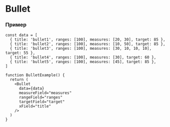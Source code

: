 

# Bullet

<RemadeInfo commponentName="Bullet" apiUrl="https://g2plot.antv.vision/en/docs/api/plots/bullet" />

### Пример

```tsx
const data = [
  { title: 'bullet1', ranges: [100], measures: [20, 30], target: 85 },
  { title: 'bullet2', ranges: [100], measures: [10, 50], target: 85 },
  { title: 'bullet3', ranges: [100], measures: [30, 10, 10, 10], target: 55 },
  { title: 'bullet4', ranges: [100], measures: [30], target: 60 },
  { title: 'bullet5', ranges: [100], measures: [45], target: 85 },
]

function BulletExample() {
  return (
    <Bullet
      data={data}
      measureField="measures"
      rangeField="ranges"
      targetField="target"
      xField="title"
    />
  )
}
```

<BulletExample />
